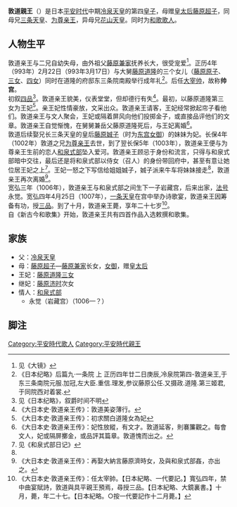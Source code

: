 '''敦道親王'''（{{bd|981年|（天元四年）|1007年|11月14日（宽弘四年十月初二）}}）是日本[[平安时代|平安时代]]中期[[冷泉天皇|冷泉天皇]]的第四[[皇子|皇子]]，母赠[[皇太后|皇太后]][[藤原超子|藤原超子]]，同母兄[[三条天皇|三条天皇]]、[[为尊亲王|为尊亲王]]，异母兄[[花山天皇|花山天皇]]。同时为[[和歌|和歌]][[歌人|歌人]]。
==人物生平==
敦道亲王与二兄自幼失母，由外祖父[[藤原兼家|藤原兼家]]抚养长大，很受宠爱<ref>见《大镜》</ref>。正历4年（993年）2月22日（993年3月17日）与大舅[[藤原道隆|藤原道隆]]的三个女儿（[[藤原原子|藤原原子]]、[[藤原道隆三女|三女]]、[[御匣殿_(藤原道隆四女)|四女]]）同时在道隆的府邸东三条院南殿举行成年礼<ref>《日本纪略》后篇九·一条院 上 正历四年廿二日庚辰,冷泉院第四-敦道亲王,于东三条南院元服.加冠,左大臣.重信.理发,参议藤原公任.又摄政.道隆.第三姬君,于同院西对着裳.</ref>。后任[[大宰帅|大宰帅]]，故称'''帅宫'''。<br />

初叙[[四品|四品]]<ref>见《日本纪略》，叙爵时间不明</ref>。敦道亲王貌美，仪表堂堂，但却德行有失<ref>《大日本史·敦道亲王传》：敦道美姿薄行。</ref>。最初，以藤原道隆第三女为王妃<ref>《大日本史·敦道亲王传》：初求關白道隆女為妃</ref>。亲王妃性情豪放，文采出众。敦道亲王请客，王妃经常掀起帘子看他们。敦道亲王与文人聚会，王妃或隔着屏风向他们投掷金子，或直接品评他们的文章。敦道亲王自觉惭愧，在舅舅兼岳父藤原道隆死后，与王妃离婚<ref>《大日本史·敦道亲王传》：妃性放縱，有文才。敦道延客，則褰簾觀之。每會文人，妃或隔屏擲金，或品評其篇章。敦道愧而出之。</ref>。<br />

敦道后续娶兄长三条天皇的皇后[[藤原娍子|藤原娍子]]（时为[[东宫|东宫]][[女御|女御]]）的妹妹为妃。长保4年（1002年）敦道之兄[[为尊亲王|为尊亲王]]去世，到了翌长保5年（1003年），敦道亲王便与为尊亲王生前的恋人[[和泉式部|和泉式部]]坠入爱河。敦道亲王顾忌于身份和流言，只得与和泉式部暗中交往，最后还是将和泉式部以侍女（召人）的身份带回府中，甚至有意让她位居王妃之上<ref name="#1">见《和泉式部日记》</ref>。王妃一怒之下写信给姐姐娍子，娍子派来牛车将妹妹接走<ref name="#1"/>，敦道亲王再次离婚<ref>《大日本史·敦道亲王传》：再娶大納言藤原濟時女，及與和泉式部姦，亦出之。</ref>。<br />

宽弘三年（1006年），敦道亲王与和泉式部之间生下一子岩藏宫，后来出家，[[法号|法号]]永觉。宽弘四年4月25日（1007年），[[一条天皇|一条天皇]]在宫中举办诗歌宴，敦道亲王因筹备有功，授[[三品|三品]]。到了十月，敦道亲王薨，享年二十七岁<ref>《大日本史·敦道亲王传》：任太宰帥。【日本紀略、一代要記。】寬弘四年，禁中曲宴賦詩，敦道與具平親王預焉，尋授三品。【日本紀略、大鏡裏書。】十月，薨，年二十七。【日本紀略。○按一代要記作十二月薨。】</ref>。<br />

自《新古今和歌集》开始，敦道亲王共有四首作品入选敕撰和歌集。

==家族==
* 父：[[冷泉天皇|冷泉天皇]]
* 母：[[藤原超子|藤原超子]]—[[藤原兼家|藤原兼家]]长女，[[女御|女御]]，赠[[皇太后|皇太后]]
* 王妃：[[藤原道隆三女|藤原道隆三女]]
* 继妃：[[藤原济时|藤原济时]]次女
* 情人：[[和泉式部|和泉式部]]
**永觉（岩藏宫）（1006—？）
==脚注==
<references />

[[Category:平安時代歌人|Category:平安時代歌人]]
[[Category:平安時代親王|Category:平安時代親王]]